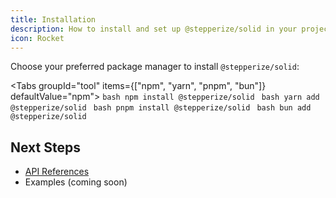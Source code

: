 ```yaml
---
title: Installation
description: How to install and set up @stepperize/solid in your project
icon: Rocket
---
```


Choose your preferred package manager to install `@stepperize/solid`:

<Tabs groupId="tool" items={["npm", "yarn", "pnpm", "bun"]} defaultValue="npm">
  <Tab value="npm">```bash npm install @stepperize/solid ```</Tab>
  <Tab value="yarn">```bash yarn add @stepperize/solid ```</Tab>
  <Tab value="pnpm">```bash pnpm install @stepperize/solid ```</Tab>
  <Tab value="bun">```bash bun add @stepperize/solid ```</Tab>
</Tabs>

## Next Steps

- [API References](/docs/solid/api-references/define)
- Examples (coming soon)
